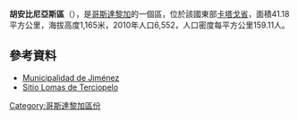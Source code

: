 '''胡安比尼亞斯區'''（{{lang-es|Juan Viñas}}），是[[哥斯達黎加|哥斯達黎加]]的一個區，位於該國東部[[卡塔戈省|卡塔戈省]]，面積41.18平方公里，海拔高度1,165米，2010年人口6,552，人口密度每平方公里159.11人。

==參考資料==
* [http://www.municipalcr.com/index.php?option=com_content&task=view&id=2254&Itemid=1 Municipalidad de Jiménez]
* [https://web.archive.org/web/20150416165212/http://www.lomasdeterciopelo.co.cr/apache2-default/joomla_esp/index.php/home.html Sitio Lomas de Terciopelo]

{{CostaRica-geo-stub}}
[[Category:哥斯達黎加區份|Category:哥斯達黎加區份]]